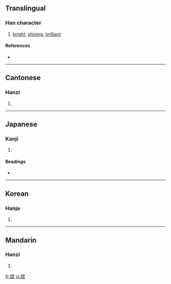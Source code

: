 ==Translingual==

===Han character===
{{Han char|rn=86|rad=火|as=09|sn=13|four=9681<sub>8</sub>|canj=火日卜廿 (FAYT)}}

# [[bright]], [[shining]], [[brilliant]]

====References====
* {{Han ref|kx=0677.150|dkj=19207|dj=1088.040|hdz=32217.060|uh=715C|ud=29020|bh=B7D4|bd=47060}}

----

==Cantonese==

===Hanzi===
{{yue-hanzi|jyut=|y=yuk1}}

# {{defn|Cantonese}}

----

==Japanese==

===Kanji===
{{ja-kanji|grade=|rs=火09}}

# {{defn|Japanese}}

====Readings====
* {{ja-readings|on=[[いく]] (iku), [[いう]] (iu), [[おう]] (ō)|kun=[[かがやく]] (kagayaku)}}

----

==Korean==

===Hanja===
{{ko-hanja|hangeul=[[욱]], [[읍]]|eumhun=|rv=uk, eup|mr=uk, ŭp|y=wuk, up}}

# {{defn|Korean}}

----

==Mandarin==

===Hanzi===
{{cmn-hanzi|pin=[[yù]] ([[yu4]])|wg=yü<sup>4</sup>}}

# {{defn|Mandarin}}

[[fr:煜]]
[[vi:煜]]